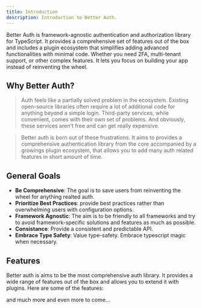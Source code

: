 ```yaml
---
title: Introduction
description: Introduction to Better Auth.
---
```


Better Auth is framework-agnostic authentication and authorization library for TypeScript. It provides a comprehensive set of features out of the box and includes a plugin ecosystem that simplifies adding advanced functionalities with minimal code. Whether you need 2FA, multi-tenant support, or other complex features. It lets you focus on building your app instead of reinventing the wheel.

## Why Better Auth?

> Auth feels like a partially solved problem in the ecosystem. Existing open-source libraries often require a lot of additional code for anything beyond a simple login. Third-party services, while convenient, comes with their own set of problems. And obviously, these services aren't free and can get really expensive. 

> Better auth is born out of these frustrations. It aims to provides a comprehensive authentication library from the core accompanied by a growings plugin ecosystem, that allows you to add many auth related features in short amount of time.

## General Goals

- **Be Comprehensive**: The goal is to save users from reinventing the wheel for anything realted auth.
- **Prioritize Best Practices**: provide best practices rather than overwhelming users with configuration options.
- **Framework Agnostic**: The aim is to be friendly to all frameworks and try to avoid framework-specific solutions and features as much as possible.
- **Consistance**: Provide a consistent and predictable API.
- **Embrace Type Safety**: Value type-safety. Embrace typescript magic when necessary.

## Features

Better auth is aims to be the most comprehensive auth library. It provides a wide range of features out of the box and allows you to extend it with plugins. Here are some of the features:

<Features/>

and much more and even more to come...

